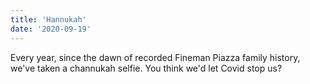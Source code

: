 ```yaml
---
title: 'Hannukah'
date: '2020-09-19'
---
```



<InteractiveImage
  image_id="channukah_ix4dmo"
/>

Every year, since the dawn of recorded Fineman Piazza family history, we've taken a channukah selfie. You think we'd let Covid stop us?